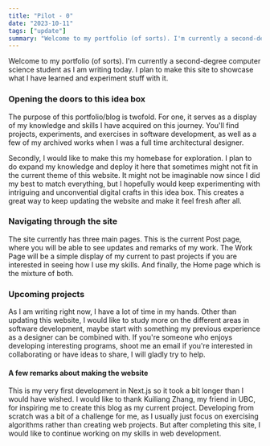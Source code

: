 ```yaml
---
title: "Pilot - 0"
date: "2023-10-11"
tags: ["update"]
summary: "Welcome to my portfolio (of sorts). I'm currently a second-degree computer science student as I am writing today. I plan to make this site to showcase what I have learned and experiment stuff with it."
---
```


Welcome to my portfolio (of sorts). I'm currently a second-degree computer science student as I am writing today. I plan to make this site to showcase what I have learned and experiment stuff with it.

### Opening the doors to this idea box

The purpose of this portfolio/blog is twofold. For one, it serves as a display of my knowledge and skills I have acquired on this journey. You'll find projects, experiments, and exercises in software development, as well as a few of my archived works when I was a full time architectural designer.

Secondly, I would like to make this my homebase for exploration. I plan to do expand my knowledge and deploy it here that sometimes might not fit in the current theme of this website. It might not be imaginable now since I did my best to match everything, but I hopefully would keep experimenting with intriguing and unconvential digital crafts in this idea box. This creates a great way to keep updating the website and make it feel fresh after all.

### Navigating through the site

The site currently has three main pages. This is the current Post page, where you will be able to see updates and remarks of my work. The Work Page will be a simple display of my current to past projects if you are interested in seeing how I use my skills. And finally, the Home page which is the mixture of both.

### Upcoming projects

As I am writing right now, I have a lot of time in my hands. Other than updating this website, I would like to study more on the different areas in software development, maybe start with something my previous experience as a designer can be combined with. If you're someone who enjoys developing interesting programs, shoot me an email if you're interested in collaborating or have ideas to share, I will gladly try to help.

#### A few remarks about making the website

This is my very first development in Next.js so it took a bit longer than I would have wished. I would like to thank Kuiliang Zhang, my friend in UBC, for inspiring me to create this blog as my current project. Developing from scratch was a bit of a challenge for me, as I usually just focus on exercising algorithms rather than creating web projects. But after completing this site, I would like to continue working on my skills in web development.
